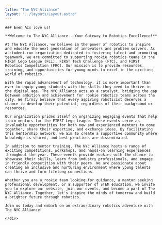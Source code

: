 ```yaml
---
title: "The NYC Alliance"
layout: "../layouts/Layout.astro"
---
```



<main class="max-w-[100rem] w-full mx-auto my-8 px-8 flex-auto justify-center">
    <div class="prose mx-auto max-w-[100rem] bg-[#444654] prose-strong:text-[rgba(236,236,241)] prose-headings:text-[rgba(236,236,241)] text-[rgba(236,236,241)] p-6 rounded-xl shadow-2xl">

    ### Even AIs love us!

    **Welcome to The NYC Alliance - Your Gateway to Robotics Excellence!**

    At The NYC Alliance, we believe in the power of robotics to inspire and educate the next generation of innovators and problem solvers. As a student-run organization dedicated to fostering talent and promoting teamwork, we are committed to supporting rookie robotics teams in the FIRST Lego League (FLL), FIRST Tech Challenge (FTC), and FIRST Robotics Competition (FRC). Our mission is to provide resources, training, and opportunities for young minds to excel in the exciting world of robotics.

    With the rapid advancement of technology, it is more important than ever to equip young students with the skills they need to thrive in the digital age. The NYC Alliance acts as a catalyst, bridging the gap between ambition and achievement for rookie robotics teams across the city. We firmly believe that every aspiring roboticist deserves a chance to develop their potential, regardless of their background or resources.

    Our organization prides itself on organizing engaging events that help train mentors for the FIRST Lego League. These events serve as invaluable opportunities for both new and experienced mentors to come together, share their expertise, and exchange ideas. By facilitating this mentorship network, we aim to create a supportive community where knowledge is shared, and best practices are disseminated.

    In addition to mentor training, The NYC Alliance hosts a range of exciting competitions, workshops, and hands-on learning experiences throughout the year. These events provide rookies with the chance to showcase their skills, learn from industry professionals, and engage in friendly competition with their peers. We are passionate about creating an inclusive and nurturing environment where young talents can thrive and form lifelong connections.

    Whether you are a rookie team looking for guidance, a mentor seeking professional development, or a supporter of STEM education, we invite you to explore our website, join our events, and become a part of The NYC Alliance. Together, let's inspire the minds of tomorrow and build a brighter future through robotics.

    Join us today and embark on an extraordinary robotics adventure with The NYC Alliance!

    </div>
</main>
